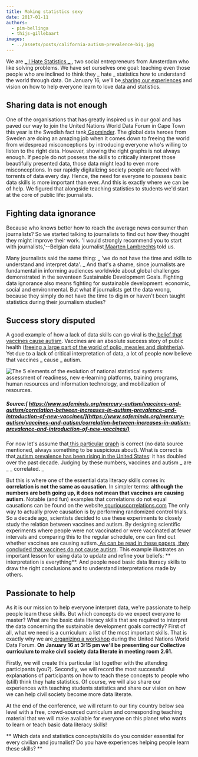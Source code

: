 ```yaml
---
title: Making statistics sexy
date: 2017-01-11
authors:
  - pim-bellinga
  - thijs-gillebaart
images:
  - ../assets/posts/california-autism-prevalence-big.jpg
---
```



We are [ _ I Hate Statistics _ ](https://www.ihatestatistics.com/index.php), two
social entrepreneurs from Amsterdam who like solving problems. We have set
ourselves one goal: teaching even those people who are inclined to think they _
hate _ statistics how to understand the world through data. On January 16, we'll
be[ sharing our experiences](//undataforum.org/WorldDataForum/sessions/collective-curriculum-to-make-civil-society-data-literate/)
and vision on how to help everyone learn to love data and statistics.

## Sharing data is not enough

One of the organisations that has greatly inspired us in our goal and has paved
our way to join the United Nations World Data Forum in Cape Town this year is
the Swedish fact tank[ Gapminder](http://www.gapminder.org/). The global data
heroes from Sweden are doing an amazing job when it comes down to freeing the
world from widespread misconceptions by introducing everyone who's willing to
listen to the right data. However, showing the right graphs is not always
enough. If people do not possess the skills to critically interpret those
beautifully presented data, those data might lead to even more misconceptions.
In our rapidly digitalizing society people are faced with torrents of data every
day. Hence, the need for everyone to possess basic data skills is more important
than ever. And this is exactly where we can be of help. We figured that
alongside teaching statistics to students we'd start at the core of public life:
journalists.

## Fighting data ignorance

Because who knows better how to reach the average news consumer than
journalists? So we started talking to journalists to find out how they thought
they might improve their work. 'I would strongly recommend you to start with
journalists,'--Belgian data
journalist[ Maarten Lambrechts](http://www.maartenlambrechts.com/made.html) told
us.

Many journalists said the same thing: _ 'we do not have the time and skills to
understand and interpret data'. _ And that's a shame, since journalists are
fundamental in informing audiences worldwide about global challenges
demonstrated in the seventeen Sustainable Development Goals. Fighting data
ignorance also means fighting for sustainable development: economic, social and
environmental. But what if journalists get the data wrong, because they simply
do not have the time to dig in or haven't been taught statistics during their
journalism studies?

## Success story disputed

A good example of how a lack of data skills can go viral is
the[ belief that vaccines cause autism](https://en.wikipedia.org/wiki/MMR_vaccine_controversy).
Vaccines are an absolute success story of public health
([freeing a large part of the world of polio, measles and diphtheria](https://ourworldindata.org/vaccination/)).
Yet due to a lack of critical interpretation of data, a lot of people now
believe that vaccines _ cause _ autism.

<Box mb={3}>
  <Img
    fluid={props.images[0]}
    title="The evolution of national statistical systems."
    alt="The 5 elements of the evolution of national statistical systems: assessment of readiness, new e-learning platforms, training programs, human resources and information technology, and mobilization of resources."
  />
</Box>

##### Source:[ https://www.safeminds.org/mercury-autism/vaccines-and-autism/correlation-between-increases-in-autism-prevalence-and-introduction-of-new-vaccines/](https://www.safeminds.org/mercury-autism/vaccines-and-autism/correlation-between-increases-in-autism-prevalence-and-introduction-of-new-vaccines/)

For now let's assume
that[ this particular graph](https://www.safeminds.org/mercury-autism/vaccines-and-autism/correlation-between-increases-in-autism-prevalence-and-introduction-of-new-vaccines/)
is correct (no data source mentioned, always something to be suspicious about).
What is correct is
that[ autism prevalence has been rising in the United States](https://spectrumnews.org/news/u-s-stats-show-autism-rate-reaching-possible-plateau/):
it has doubled over the past decade. Judging by these numbers, vaccines and
autism _ are _ _ correlated. _

But this is where one of the essential data literacy skills comes in:
**correlation is not the same as causation**. In simpler terms: **although the
numbers are both going up, it does not mean that vaccines are causing autism**.
Notable (and fun) examples that correlations do not equal causations can be
found on the
website[ spuriouscorrelations.com](http://www.spuriouscorrelations.com/) The
only way to actually prove causation is by performing randomized control trials.
So a decade ago, scientists decided to use these experiments to closely study
the relation between vaccines and autism. By designing scientific experiments
where people were not vaccinated or were vaccinated at fewer intervals and
comparing this to the regular schedule, one can find out whether vaccines are
causing
autism.[ As can be read in these papers, they concluded that vaccines do not cause autism](http://autismsciencefoundation.org/what-is-autism/autism-and-vaccines/).
This example illustrates an important lesson for using data to update and refine
your beliefs: ** interpretation is everything**. And people need basic data
literacy skills to draw the right conclusions and to understand interpretations
made by others.

## Passionate to help

As it is our mission to help everyone interpret data, we're passionate to help
people learn these skills. But which concepts do we expect everyone to master?
What are the basic data literacy skills that are required to interpret the data
concerning the sustainable development goals correctly? First of all, what we
need is a curriculum: a list of the most important skills. That is exactly why
we
are[ organizing a workshop](//undataforum.org/WorldDataForum/sessions/collective-curriculum-to-make-civil-society-data-literate/)
during the United Nations World Data Forum. **On January 16 at 3:15 pm we'll be
presenting our Collective curriculum to make civil society data literate in
meeting room 2.61.**

Firstly, we will create this particular list together with the attending
participants (you?). Secondly, we will record the most successful explanations
of participants on how to teach these concepts to people who (still) think they
hate statistics. Of course, we will also share our experiences with teaching
students statistics and share our vision on how we can help civil society become
more data literate.

At the end of the conference, we will return to our tiny country below sea level
with a free, crowd-sourced curriculum and corresponding teaching material that
we will make available for everyone on this planet who wants to learn or teach
basic data literacy skills!

** Which data and statistics concepts/skills do you consider essential for every
civilian and journalist? Do you have experiences helping people learn these
skills? **
